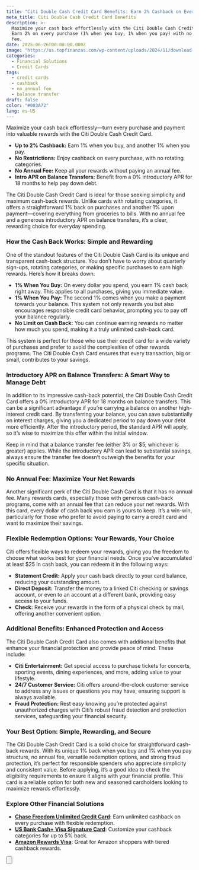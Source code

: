 ```yaml
---
title: "Citi Double Cash Credit Card Benefits: Earn 2% Cashback on Every Purchase"
meta_title: Citi Double Cash Credit Card Benefits
description: >-
  Maximize your cash back effortlessly with the Citi Double Cash Credit Card.
  Earn 2% on every purchase (1% when you buy, 1% when you pay) with no annual
  fee.
date: 2025-06-26T00:00:00.000Z
image: "https://us.topfinanzas.com/wp-content/uploads/2024/11/download-2.webp"
categories:
  - Financial Solutions
  - Credit Cards
tags:
  - credit cards
  - cashback
  - no annual fee
  - balance transfer
draft: false
color: "#003A72"
lang: es-US
---
```


Maximize your cash back effortlessly—turn every purchase and payment into valuable rewards with the Citi Double Cash Credit Card.

- **Up to 2% Cashback:** Earn 1% when you buy, and another 1% when you pay.
- **No Restrictions:** Enjoy cashback on every purchase, with no rotating categories.
- **No Annual Fee:** Keep all your rewards without paying an annual fee.
- **Intro APR on Balance Transfers:** Benefit from a 0% introductory APR for 18 months to help pay down debt.

The Citi Double Cash Credit Card is ideal for those seeking simplicity and maximum cash-back rewards. Unlike cards with rotating categories, it offers a straightforward 1% back on purchases and another 1% upon payment—covering everything from groceries to bills. With no annual fee and a generous introductory APR on balance transfers, it’s a clear, rewarding choice for everyday spending.

### How the Cash Back Works: Simple and Rewarding

One of the standout features of the Citi Double Cash Card is its unique and transparent cash-back structure. You don’t have to worry about quarterly sign-ups, rotating categories, or making specific purchases to earn high rewards. Here’s how it breaks down:

- **1% When You Buy:** On every dollar you spend, you earn 1% cash back right away. This applies to all purchases, giving you immediate value.
- **1% When You Pay:** The second 1% comes when you make a payment towards your balance. This system not only rewards you but also encourages responsible credit card behavior, prompting you to pay off your balance regularly.
- **No Limit on Cash Back:** You can continue earning rewards no matter how much you spend, making it a truly unlimited cash-back card.

This system is perfect for those who use their credit card for a wide variety of purchases and prefer to avoid the complexities of other rewards programs. The Citi Double Cash Card ensures that every transaction, big or small, contributes to your savings.

### Introductory APR on Balance Transfers: A Smart Way to Manage Debt

In addition to its impressive cash-back potential, the Citi Double Cash Credit Card offers a 0% introductory APR for 18 months on balance transfers. This can be a significant advantage if you’re carrying a balance on another high-interest credit card. By transferring your balance, you can save substantially on interest charges, giving you a dedicated period to pay down your debt more efficiently. After the introductory period, the standard APR will apply, so it’s wise to maximize this offer within the initial window.

Keep in mind that a balance transfer fee (either 3% or $5, whichever is greater) applies. While the introductory APR can lead to substantial savings, always ensure the transfer fee doesn’t outweigh the benefits for your specific situation.

### No Annual Fee: Maximize Your Net Rewards

Another significant perk of the Citi Double Cash Card is that it has no annual fee. Many rewards cards, especially those with generous cash-back programs, come with an annual fee that can reduce your net rewards. With this card, every dollar of cash back you earn is yours to keep. It’s a win-win, particularly for those who prefer to avoid paying to carry a credit card and want to maximize their savings.

### Flexible Redemption Options: Your Rewards, Your Choice

Citi offers flexible ways to redeem your rewards, giving you the freedom to choose what works best for your financial needs. Once you’ve accumulated at least $25 in cash back, you can redeem it in the following ways:

- **Statement Credit:** Apply your cash back directly to your card balance, reducing your outstanding amount.
- **Direct Deposit:** Transfer the money to a linked Citi checking or savings account, or even to an account at a different bank, providing easy access to your funds.
- **Check:** Receive your rewards in the form of a physical check by mail, offering another convenient option.

### Additional Benefits: Enhanced Protection and Access

The Citi Double Cash Credit Card also comes with additional benefits that enhance your financial protection and provide peace of mind. These include:

- **Citi Entertainment:** Get special access to purchase tickets for concerts, sporting events, dining experiences, and more, adding value to your lifestyle.
- **24/7 Customer Service:** Citi offers around-the-clock customer service to address any issues or questions you may have, ensuring support is always available.
- **Fraud Protection:** Rest easy knowing you’re protected against unauthorized charges with Citi’s robust fraud detection and protection services, safeguarding your financial security.

### Your Best Option: Simple, Rewarding, and Secure

The Citi Double Cash Credit Card is a solid choice for straightforward cash-back rewards. With its unique 1% back when you buy and 1% when you pay structure, no annual fee, versatile redemption options, and strong fraud protection, it’s perfect for responsible spenders who appreciate simplicity and consistent value. Before applying, it’s a good idea to check the eligibility requirements to ensure it aligns with your financial profile. This card is a reliable option for both new and seasoned cardholders looking to maximize rewards effortlessly.

<AdZone id="us_site_4" />

### Explore Other Financial Solutions

- [**Chase Freedom Unlimited Credit Card**](/soluciones-financieras/chase-freedom-unlimited-credit-card-benefits-unlimited-cashback-more): Earn unlimited cashback on every purchase with flexible redemption.
- [**US Bank Cash+ Visa Signature Card**](/soluciones-financieras/beneficios-de-la-tarjeta-us-bank-cash-visa-signature-cashback-personalizable): Customize your cashback categories for up to 5% back.
- [**Amazon Rewards Visa**](/soluciones-financieras/desbloquea-los-beneficios-de-la-tarjeta-de-credito-amazon-rewards-visa): Great for Amazon shoppers with tiered cashback rewards.

<Button
  label="See Requirements"
  link="/soluciones-financieras/citi-double-cash-credit-card-requirements-your-path-to-2-cashback"
/>
